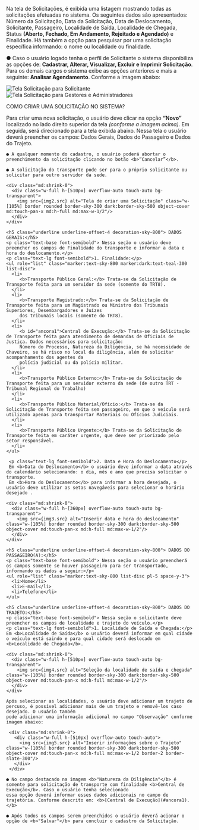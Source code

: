 

  Na tela de Solicitações, é exibida uma listagem mostrando todas as solicitações efetuadas no sistema. Os seguintes dados são apresentados:
  Número da Solicitação, Data da Solicitação, Data de Deslocamento, Solicitante, Passageiro, Localidade de Saída, Localidade de Chegada,
  Status <b>(Aberto, Fechado, Em Andamento, Rejeitado e Agendado)</b> e Finalidade. Há também a opção para pesquisar por uma solicitação 
  específica informando: o nome ou localidade ou finalidade.

  ● Caso o usuário logado tenha o perfil de Solicitante o sistema disponibiliza as opções de: <b>Cadastrar, Alterar, Visualizar, Excluir e Imprimir Solicitação</b>.
  Para os demais cargos o sistema exibe as opções anteriores e mais a seguinte: <b>Analisar Agendamento</b>. Conforme a imagem abaixo:
 
  <Tabs>
    <TabItem label="TELA PARA SOLICITANTES">
      <div class="md:shrink-0">
        <div class="w-full h-[510px] overflow-auto touch-auto bg-transparent">
          <img src={img0.src} alt="Tela Solicitação para Solicitante" class="w-[105%] border rounded border-sky-300 dark:border-sky-500 object-cover md:touch-pan-x md:h-full md:max-w-1/2"/>
        </div>
      </div>
    </TabItem>
    <TabItem label="TELA PARA GESTORES / ADMINISTRADORES">
      <div class="md:shrink-0">
        <div class="w-full h-[510px] overflow-auto touch-auto bg-transparent">
          <img src={img1.src} alt="Tela Solicitação para Gestores e Administradores" class="w-[105%] border rounded border-sky-300 dark:border-sky-500 object-cover md:touch-pan-x md:h-full md:max-w-1/2"/>
        </div>
      </div>
    </TabItem>  
  </Tabs>
    
  <section>
    <p class="text-lg font-bold">COMO CRIAR UMA SOLICITAÇÃO NO SISTEMA?</p>
    Para criar uma nova solicitação, o usuário deve clicar na opção <b>“Novo”</b> localizado no lado direito superior da tela <i>(conforme a imagem acima)</i>.
    Em seguida, será direcionado para a tela exibida abaixo. Nessa tela o usuário deverá preencher os campos: Dados Gerais, Dados do Passageiro e Dados do Trajeto.

    ● A qualquer momento do cadastro, o usuário poderá abortar o preenchimento da solicitação clicando no botão <b>“Cancelar”</b>.
    
    ● A solicitação do transporte pode ser para o próprio solicitante ou solicitar para outro servidor da sede.

    <div class="md:shrink-0">
      <div class="w-full h-[510px] overflow-auto touch-auto bg-transparent">
        <img src={img2.src} alt="Tela de criar uma Solicitação" class="w-[105%] border rounded border-sky-300 dark:border-sky-500 object-cover md:touch-pan-x md:h-full md:max-w-1/2"/>
      </div>
    </div>
  
    <h5 class="underline underline-offset-4 decoration-sky-800"> DADOS GERAIS:</h5>
    <p class="text-base font-semibold"> Nessa seção o usuário deve preencher os campos de Finalidade do transporte e informar a data e hora do deslocamento.</p>
    <p class="text-lg font-semibold">1. Finalidade:</p>
    <ul role="list" class="marker:text-sky-800 marker:dark:text-teal-300 list-disc">
      <li>
         <b>Transporte Público Geral:</b> Trata-se da Solicitação de Transporte feita para um servidor da sede (somente do TRT8).
      </li>
      <li>
         <b>Transporte Magistrado:</b> Trata-se da Solicitação de Transporte feita para um Magistrado ou Ministro dos Tribunais Superiores, Desembargadores e Juízes
         dos tribunais locais (somente do TRT8).
      </li>
      <li>
         <b id="ancora1">Central de Execução:</b> Trata-se da Solicitação de Transporte feita para atendimento de demandas de Oficiais de Justiça. Dados necessários para solicitação:
         Número do Processo, Natureza da Diligência, se há necessidade de Chaveiro, se há risco no local da diligência, além de solicitar acompanhamento dos agentes da
         polícia judicial ou da polícia militar.
      </li>
      <li>
         <b>Transporte Público Externo:</b> Trata-se da Solicitação de Transporte feita para um servidor externo da sede (de outro TRT - Tribunal Regional do Trabalho)
      </li>
      <li>
         <b>Transporte Público Material/Ofício:</b> Trata-se da Solicitação de Transporte feita sem passageiro, em que o veículo será utilizado apenas para transportar Materiais ou Ofícios Judiciais.
      </li>
      <li>
         <b>Transporte Público Urgente:</b> Trata-se da Solicitação de Transporte feita em caráter urgente, que deve ser priorizado pelo setor responsável.
      </li>         
    </ul>

     <p class="text-lg font-semibold">2. Data e Hora do Deslocamento</p>
     Em <b>Data do Deslocamento</b> o usuário deve informar a data através do calendário selecionando: o dia, mês e ano que precisa solicitar o transporte.
     Em <b>Hora do Deslocamento</b> para informar a hora desejada, o usuário deve utilizar as setas navegáveis para selecionar o horário desejado .

    <div class="md:shrink-0">
      <div class="w-full h-[360px] overflow-auto touch-auto bg-transparent">
        <img src={img3.src} alt="Inserir data e hora do deslocamento" class="w-[105%] border rounded border-sky-300 dark:border-sky-500 object-cover md:touch-pan-x md:h-full md:max-w-1/2"/>
      </div>
    </div>

    <h5 class="underline underline-offset-4 decoration-sky-800"> DADOS DO PASSAGEIRO(A):</h5>
    <p class="text-base font-semibold"> Nessa seção o usuário preencherá os campos somente se houver passageiro para ser transportado, informando os dados a seguir:</p>
    <ul role="list" class="marker:text-sky-800 list-disc pl-5 space-y-3">
      <li>Nome</li>
      <li>E-mail</li>
      <li>Telefone</li>
    </ul>

    <h5 class="underline underline-offset-4 decoration-sky-800"> DADOS DO TRAJETO:</h5>
    <p class="text-base font-semibold"> Nessa seção o solicitante deve preencher os campos de localidade e trajeto do veículo.</p>
    <p class="text-lg font-semibold">1. Localidade de Saída e Chegada:</p>
    Em <b>Localidade de Saída</b> o usuário deverá informar em qual cidade o veículo está saindo e para qual cidade será deslocado em <b>Localidade de Chegada</b>.
   
    <div class="md:shrink-0">
      <div class="w-full h-[510px] overflow-auto touch-auto bg-transparent">
        <img src={img4.src} alt="Seleção da localidade de saída e chegada" class="w-[105%] border rounded border-sky-300 dark:border-sky-500 object-cover md:touch-pan-x md:h-full md:max-w-1/2"/>
      </div>
    </div>

    Após selecionar as localidades, o usuário deve adicionar um trajeto de percuso, é possível adicionar mais de um trajeto e removê-los caso desejado. O usuário também
    pode adicionar uma informação adicional no campo "Observação" conforme imagem abaixo:
      
     <div class="md:shrink-0">
       <div class="w-full h-[510px] overflow-auto touch-auto">
         <img src={img5.src} alt="Inserir informações sobre o Trajeto" class="w-[105%] border rounded border-sky-300 dark:border-sky-500 object-cover md:touch-pan-x md:h-full md:max-w-1/2 border-2 border-slate-300"/>
       </div>
     </div>
     
    ● No campo destacado na imagem <b>"Natureza da Diligência"</b> é somente para solicitação de transporte com finalidade <b>Central de Execução</b>. Caso o usuário tenha selecionado
    essa opção deverá informar esses dados adicionais no campo de trajetória. Conforme descrito em: <b>[Central de Execução](#ancora1). </b>

    ● Após todos os campos serem preenchidos o usuário deverá acionar o opção de <b>"Salvar"</b> para concluir o cadastro da Solicitação.

 </section>
      